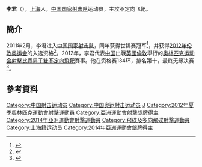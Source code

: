 {{Infobox sportsperson
| headercolor    = #D2691E
| name           = 李君
| image          = 
| imagesize      =
| caption        =
| birthname      =
| fullname       =
| nickname       =
| nationality    = 
| residence      =
| birthdate      = {{birth_date_and_age|1985|11|20}}<ref name="伦敦奥运">{{cite web|title=2012伦敦奥运会中国体育代表团成员名录 - 李君|url=http://2012teamchina.olympic.cn/index.php/personview/persons/16092|access-date=2012-07-16|archive-date=2012-08-15|archive-url=https://web.archive.org/web/20120815044205/http://2012teamchina.olympic.cn/index.php/personview/persons/16092|dead-url=no}}{{zh-cn}}</ref>
| birthplace     = {{CHN}}
| height         = {{height|m=1.82}}<ref name="伦敦奥运"/>
| weight         = {{weight|kg=76}}<ref name="伦敦奥运"/>
| website        = 
| country        = {{CHN}}
| sport          = 男子[[射擊運動|射擊]]
| collegeteam    =
| club           =
| team           =
| turnedpro      =
| coach          = [[孙盛伟|孙盛伟]]<ref name="伦敦奥运"/>
| retired        =
| coaching       =
| worlds         =
| regionals      =
| nationals      =
| olympics       =
| paralympics    =
| highestranking =
| pb             =
| medaltemplates = 
| show-medals    = yes
}}
'''李君'''（{{bd|1985年|11月20日}}），[[上海|上海]]人，[[中国国家射击队|中国国家射击队]]运动员，主攻不定向飞靶。

==簡介==
2011年2月，李君进入[[中国国家射击队|中国国家射击队]]，同年获得世锦赛冠军<ref>{{cite news |title=奥运射击“贪玩”新星李君 神枪手曾做过送水工 |url=http://news.cntv.cn/20120713/108905.shtml |accessdate=2021-07-30 |work=[[中国网络电视台|中国网络电视台]] |archive-date=2021-07-30 |archive-url=https://web.archive.org/web/20210730093509/http://news.cntv.cn/20120713/108905.shtml |dead-url=no }}</ref>，并获得[[2012年伦敦奥运会|2012年伦敦奥运会]]的入选资格<ref>{{cite news |title=射击世锦赛：李君获意外门票 中国摘2金1银_体育_腾讯网 |url=https://sports.qq.com/a/20110914/000921.htm |accessdate=2021-07-30 |work=[[腾讯体育|腾讯体育]] |archive-date=2021-07-30 |archive-url=https://web.archive.org/web/20210730122436/https://sports.qq.com/a/20110914/000921.htm |dead-url=no }}</ref>。2012年，李君代表[[2012年夏季奥林匹克运动会中国代表团|中国]]出戰[[英國|英國]][[倫敦|倫敦]]舉行的[[2012年夏季奥林匹克运动会|奥林匹克运动会]][[2012年夏季奧林匹克運動會射擊比賽|射擊比賽]][[2012年夏季奧林匹克運動會射擊比賽－男子雙不定向飛靶|男子雙不定向飛靶]]賽事。他在资格赛134环，排名第十，最终无缘决赛<ref>{{cite news |title=飞碟射击选手李君：享受奥运过程　积累大赛经验_奥运_新浪体育 |url=http://2012.sina.com.cn/cn/sh/2012-08-02/222135036.shtml |accessdate=2021-07-30 |work=新华网 |agency=[[新华网|新华网]] |archive-date=2021-07-28 |archive-url=https://web.archive.org/web/20210728140835/http://2012.sina.com.cn/cn/sh/2012-08-02/222135036.shtml |dead-url=no }}</ref>。

==參考資料==
{{Reflist}}

{{DEFAULTSORT:LI Jun}}
[[Category:中国射击运动员|Category:中国射击运动员]]
[[Category:中国奥运射击运动员|Category:中国奥运射击运动员]]
[[Category:李姓|J]]
[[Category:2012年夏季奧林匹克運動會射擊運動員|Category:2012年夏季奧林匹克運動會射擊運動員]]
[[Category:亞洲運動會射擊獎牌得主|Category:亞洲運動會射擊獎牌得主]]
[[Category:2014年亞洲運動會射擊運動員|Category:2014年亞洲運動會射擊運動員]]
[[Category:飛碟及多向飛碟射擊運動員|Category:飛碟及多向飛碟射擊運動員]]
[[Category:上海籍运动员|Category:上海籍运动员]]
[[Category:2014年亞洲運動會銀牌得主|Category:2014年亞洲運動會銀牌得主]]
